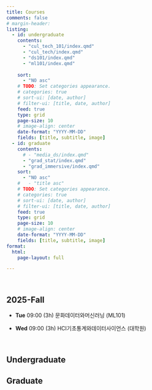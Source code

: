 ```yaml
---
title: Courses
comments: false
# margin-header: 
listing:
  - id: undergraduate
    contents: 
      - "cul_tech_101/index.qmd"
      - "cul_tech/index.qmd"
      - "ds101/index.qmd"
      - "ml101/index.qmd"
      
    sort:
      - "NO asc"
    # TODO: Set categories appearance.  
    # categories: true
    # sort-ui: [date, author]
    # filter-ui: [title, date, author]
    feed: true
    type: grid
    page-size: 10
    # image-align: center
    date-format: "YYYY-MM-DD"
    fields: [title, subtitle, image]
  - id: graduate
    contents: 
      # - "media_ds/index.qmd"
      - "grad_stat/index.qmd"
      - "grad_immersive/index.qmd"
    sort:
      - "NO asc"
    #   - "title asc"
    # TODO: Set categories appearance.  
    # categories: true
    # sort-ui: [date, author]
    # filter-ui: [title, date, author]
    feed: true
    type: grid
    page-size: 10
    # image-align: center
    date-format: "YYYY-MM-DD"
    fields: [title, subtitle, image]
format:
  html:
    page-layout: full

---
```

<br>


## 2025-Fall

-   **Tue** 09:00 (3h) 문화데이터와머신러닝 (ML101)

-   **Wed** 09:00 (3h) HCI기초통계와데이터사이언스 (대학원)


<!-- -   **Tue** 09:00 (3h) 문화산업과데이터분석 (DS101) -->

<!-- -   **Wed** 09:00 (3h) 사용자경험중심실감미디어경영 (대학원) -->

<br>

## Undergraduate 
:::{#undergraduate}
:::

## Graduate
:::{#graduate}
:::